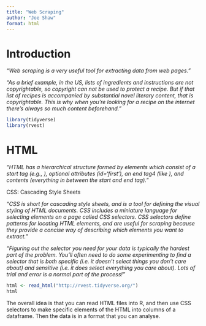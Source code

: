 ```yaml
---
title: "Web Scraping"
author: "Joe Shaw"
format: html
---
```


# Introduction

*"Web scraping is a very useful tool for extracting data from web pages."*

*"As a brief example, in the US, lists of ingredients and instructions are not copyrightable, so copyright can not be used to protect a recipe. But if that list of recipes is accompanied by substantial novel literary content, that is copyrightable. This is why when you’re looking for a recipe on the internet there’s always so much content beforehand."*


```r

library(tidyverse)
library(rvest)

```

# HTML

*"HTML has a hierarchical structure formed by elements which consist of a start tag (e.g., <tag>), optional attributes (id='first'), an end tag4 (like </tag>), and contents (everything in between the start and end tag)."*

CSS: Cascading Style Sheets

*"CSS is short for cascading style sheets, and is a tool for defining the visual styling of HTML documents. CSS includes a miniature language for selecting elements on a page called CSS selectors. CSS selectors define patterns for locating HTML elements, and are useful for scraping because they provide a concise way of describing which elements you want to extract."*

*"Figuring out the selector you need for your data is typically the hardest part of the problem. You’ll often need to do some experimenting to find a selector that is both specific (i.e. it doesn’t select things you don’t care about) and sensitive (i.e. it does select everything you care about). Lots of trial and error is a normal part of the process!"*

```r

html <- read_html("http://rvest.tidyverse.org/")
html

```

The overall idea is that you can read HTML files into R, and then use CSS selectors to make specific elements of the HTML into columns of a dataframe. Then the data is in a format that you can analyse.

